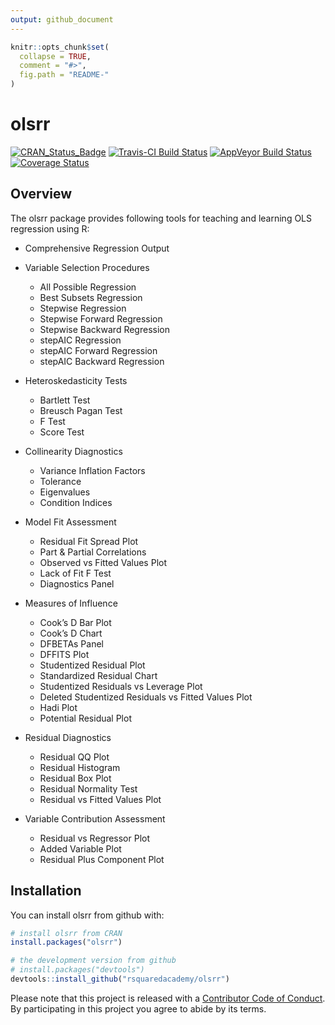 ```yaml
---
output: github_document
---
```


<!-- README.md is generated from README.Rmd. Please edit that file -->

```r
knitr::opts_chunk$set(
  collapse = TRUE,
  comment = "#>",
  fig.path = "README-"
)
```

# olsrr

[![CRAN_Status_Badge](http://www.r-pkg.org/badges/version/olsrr)](https://cran.r-project.org/package=olsrr)
[![Travis-CI Build Status](https://travis-ci.org/rsquaredacademy/olsrr.svg?branch=master)](https://travis-ci.org/rsquaredacademy/olsrr)
[![AppVeyor Build Status](https://ci.appveyor.com/api/projects/status/github/rsquaredacademy/olsrr?branch=master&svg=true)](https://ci.appveyor.com/project/rsquaredacademy/olsrr)
[![Coverage Status](https://img.shields.io/codecov/c/github/rsquaredacademy/olsrr/master.svg)](https://codecov.io/github/rsquaredacademy/olsrr?branch=master)

## Overview

The olsrr package provides following tools for teaching and learning OLS regression using R:

- Comprehensive Regression Output

- Variable Selection Procedures
	- All Possible Regression
	- Best Subsets Regression
	- Stepwise Regression
	- Stepwise Forward Regression
	- Stepwise Backward Regression
	- stepAIC Regression
	- stepAIC Forward Regression
	- stepAIC Backward Regression

- Heteroskedasticity Tests
	- Bartlett Test
	- Breusch Pagan Test
	- F Test
	- Score Test

- Collinearity Diagnostics
	- Variance Inflation Factors
	- Tolerance
	- Eigenvalues
	- Condition Indices

- Model Fit Assessment
	- Residual Fit Spread Plot
	- Part & Partial Correlations
	- Observed vs Fitted Values Plot
	- Lack of Fit F Test
	- Diagnostics Panel

- Measures of Influence
	- Cook's D Bar Plot
	- Cook's D Chart
	- DFBETAs Panel
	- DFFITS Plot
	- Studentized Residual Plot
	- Standardized Residual Chart
	- Studentized Residuals vs Leverage Plot
	- Deleted Studentized Residuals vs Fitted Values Plot
	- Hadi Plot
	- Potential Residual Plot

- Residual Diagnostics
	- Residual QQ Plot
	- Residual Histogram
	- Residual Box Plot
	- Residual Normality Test
	- Residual vs Fitted Values Plot

- Variable Contribution Assessment
	- Residual vs Regressor Plot
	- Added Variable Plot
	- Residual Plus Component Plot


## Installation

You can install olsrr from github with:

```r
# install olsrr from CRAN
install.packages("olsrr")

# the development version from github
# install.packages("devtools")
devtools::install_github("rsquaredacademy/olsrr")
```

Please note that this project is released with a [Contributor Code of Conduct](CONDUCT.md). By participating in this project you agree to abide by its terms.
